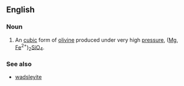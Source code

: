 ==English==

===Noun===
{{en-noun}}

#{{mineralogy}} An [[cubic]] form of [[olivine]] produced under very high [[pressure]], ([[magnesium|Mg]], [[iron|Fe]]<sup>2+</sup>)<sub>2</sub>[[silicon|Si]][[oxygen|O]]<sub>4</sub>.

===See also===
*[[wadsleyite]]